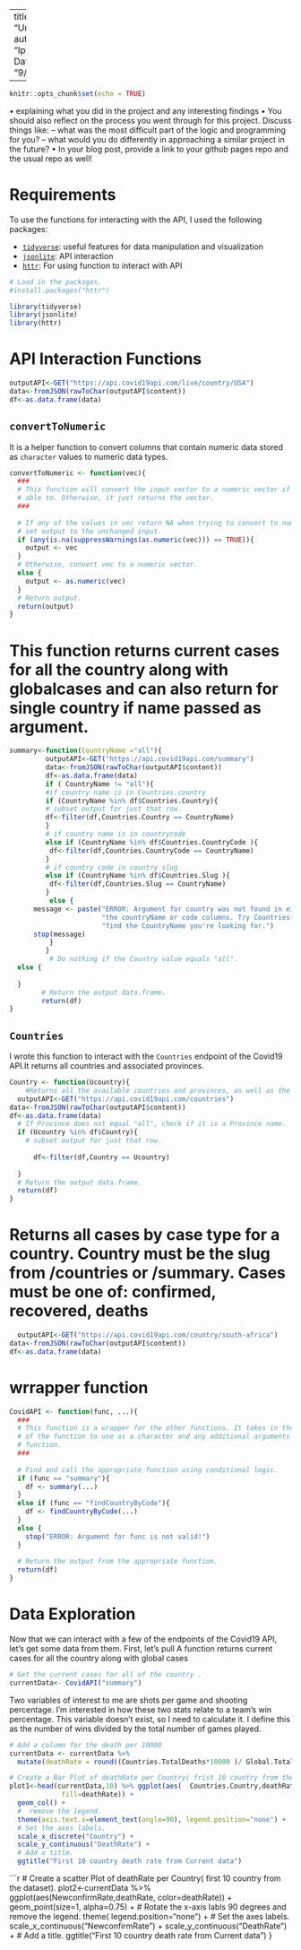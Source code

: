 
---
title: "Untitled"
author: "Ipsita Datta"
date: "9/28/2021"

---

```r
knitr::opts_chunk$set(echo = TRUE)
```
 • explaining what you did in the project and any interesting findings
 • You should also reflect on the process you went through for this project. Discuss things like:
 – what was the most difficult part of the logic and programming for you?
 – what would you do differently in approaching a similar project in the future?
• In your blog post, provide a link to your github pages repo and the usual repo as well!

# Requirements 
 To use the functions for interacting with the API, I used the following packages:

- [`tidyverse`](https://www.tidyverse.org/): useful features for data manipulation and visualization
- [`jsonlite`](https://cran.r-project.org/web/packages/jsonlite/): API interaction
- [`httr`](https://cran.r-project.org/web/packages/httr/index.html): For using function to interact with API

```r
# Load in the packages.
#install.packages("httr")

library(tidyverse)
library(jsonlite)
library(httr)
```
# API Interaction Functions
```r
outputAPI<-GET("https://api.covid19api.com/live/country/USA")
data<-fromJSON(rawToChar(outputAPI$content))
df<-as.data.frame(data)
```

## `convertToNumeric`

It is a helper function to convert columns that contain numeric data stored as `character` values to numeric data types. 

```r
convertToNumeric <- function(vec){
  ###
  # This function will convert the input vector to a numeric vector if it is 
  # able to. Otherwise, it just returns the vector.
  ###
  
  # If any of the values in vec return NA when trying to convert to numeric,
  # set output to the unchanged input.
  if (any(is.na(suppressWarnings(as.numeric(vec))) == TRUE)){
    output <- vec
  }
  # Otherwise, convert vec to a numeric vector.
  else {
    output <- as.numeric(vec)
  }
  # Return output.
  return(output)
}
```
# This function returns current cases for all the country along with globalcases and can also return for single country if name passed as argument.
```r
summary<-function(CountryName ="all"){
         outputAPI<-GET("https://api.covid19api.com/summary")
         data<-fromJSON(rawToChar(outputAPI$content))
         df<-as.data.frame(data)
         if ( CountryName != "all"){
         #if country name is in Countries.country
         if (CountryName %in% df$Countries.Country){
         # subset output for just that row.
         df<-filter(df,Countries.Country == CountryName)
         }
         # if country name is in countrycode
         else if (CountryName %in% df$Countries.CountryCode ){
          df<-filter(df,Countries.CountryCode == CountryName) 
         }
         # if country code in country slug
         else if (CountryName %in% df$Countries.Slug ){
          df<-filter(df,Countries.Slug == CountryName) 
         }
          else {
      message <- paste("ERROR: Argument for country was not found in either",
                       "the countryName or code columns. Try Countries('all') to",
                       "find the CountryName you're looking for.")
      stop(message)
          }
         }
          # Do nothing if the Country value equals "all".
  else {
    
  }
        # Return the output data.frame.
        return(df)
}

```
## `Countries`

I wrote this function to interact with the `Countries` endpoint of the Covid19 API.It returns all countries and associated provinces. 

```r
Country <- function(Ucountry){
    #Returns all the available countries and provinces, as well as the country slug for per country requests.
  outputAPI<-GET("https://api.covid19api.com/countries")
data<-fromJSON(rawToChar(outputAPI$content))
df<-as.data.frame(data)
  # If Province does not equal "all", check if it is a Province name.
  if (Ucountry %in% df$Country){
    # subset output for just that row.
    
      df<-filter(df,Country == Ucountry)
    
  }
  # Return the output data.frame.
  return(df)
}

```
# Returns all cases by case type for a country. Country must be the slug from /countries or /summary. Cases must be one of: confirmed, recovered, deaths
```r
  outputAPI<-GET("https://api.covid19api.com/country/south-africa")
data<-fromJSON(rawToChar(outputAPI$content))
df<-as.data.frame(data)

```
# wrrapper function

```r
CovidAPI <- function(func, ...){
  ###
  # This function is a wrapper for the other functions. It takes in the name
  # of the function to use as a character and any additional arguments for that
  # function.
  ###
  
  # Find and call the appropriate function using conditional logic.
  if (func == "summary"){
    df <- summary(...)
  }
  else if (func == "findCountryByCode"){
    df <- findCountryByCode(...)
  }
  else {
    stop("ERROR: Argument for func is not valid!")
  }
  
  # Return the output from the appropriate function.
  return(df)
}
```
# Data Exploration

Now that we can interact with a few of the endpoints of the Covid19 API, let's get some data from them.
First, let's pull A function returns current cases for all the country along with global cases
```r
# Get the current cases for all of the country .
currentData<- CovidAPI("summary")
```
Two variables of interest to me are shots per game and shooting percentage. I'm interested in how these two stats relate to a team's win percentage. This variable doesn't exist, so I need to calculate it. I define this as the number of wins divided by the total number of games played. 

```r
# Add a column for the death per 10000
currentData <- currentData %>%
  mutate(deathRate = round((Countries.TotalDeaths*10000 )/ Global.TotalDeaths,0),NewconfirmRate=round((Countries.TotalConfirmed*10000 )/ Global.TotalConfirmed,0))

# Create a Bar Plot of deathRate per Country( frist 10 country from the dataset).
plot1<-head(currentData,10) %>% ggplot(aes(  Countries.Country,deathRate,
             fill=deathRate)) +
  geom_col() + 
  #  remove the legend.
  theme(axis.text.x=element_text(angle=90), legend.position="none") +
  # Set the axes labels.
  scale_x_discrete("Country") + 
  scale_y_continuous("DeathRate") +
  # Add a title.
  ggtitle("First 10 country death rate from Current data") 

```
```r
# Create a scatter Plot of deathRate per Country( first 10 country from the dataset).
plot2<-currentData %>% ggplot(aes(NewconfirmRate,deathRate,
color=deathRate)) +
  geom_point(size=1, alpha=0.75) + 
  # Rotate the x-axis labls 90 degrees and remove the legend.
  theme( legend.position="none") +
  # Set the axes labels.
  scale_x_continuous("NewconfirmRate") + 
  scale_y_continuous("DeathRate") +
  # Add a title.
  ggtitle("First 10 country death rate from Current data") 
}